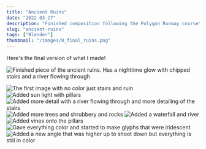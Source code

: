 ```yaml
---
title: "Ancient Ruins"
date: "2022-03-27"
description: "Finished composition following the Polygon Runway course"
slug: "ancient-ruins"
tags: ["Blender"]
thumbnail: "/images/8_final_ruins.png"
---
```


Here's the final version of what I made!

![Finished piece of the ancient ruins. Has a nighttime glow with chipped stairs and a river flowing through](../../../assets/8_final_ruins.png)

![The first image with no color just stairs and ruin](../../../assets/0_detailing_ruin_and_stairs.png)
![Added sun light with pillars](../../../assets/1_sun_lighting_ruin.png)
![Added more detail with a river flowing through and more detailing of the stairs](../../../assets/2_added_terrain_different_angle.png)
![Added more trees and shrubbery and rocks](../../../assets/3_plants.png)
![Added a waterfall and river](../../../assets/4_water.png)
![Added vines onto the pillars](../../../assets/5_colorless_ruins.png)
![Gave everything color and started to make glyphs that were iridescent](../../../assets/6_nice_ruins_glyph.png)
![Added a new angle that was higher up to shoot down but everything is still in color](../../../assets/7_my_lighting_ruins.png)
